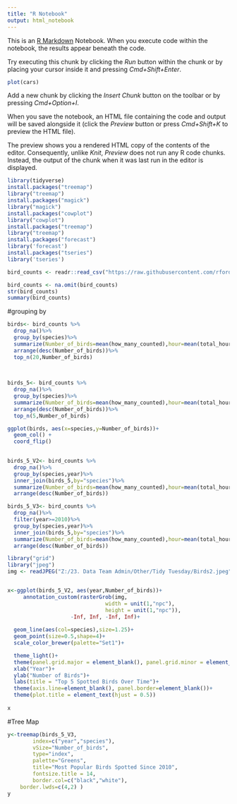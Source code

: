 ---
title: "R Notebook"
output: html_notebook
---

This is an [R Markdown](http://rmarkdown.rstudio.com) Notebook. When you execute code within the notebook, the results appear beneath the code. 

Try executing this chunk by clicking the *Run* button within the chunk or by placing your cursor inside it and pressing *Cmd+Shift+Enter*. 

```{r}
plot(cars)
```

Add a new chunk by clicking the *Insert Chunk* button on the toolbar or by pressing *Cmd+Option+I*.

When you save the notebook, an HTML file containing the code and output will be saved alongside it (click the *Preview* button or press *Cmd+Shift+K* to preview the HTML file). 

The preview shows you a rendered HTML copy of the contents of the editor. Consequently, unlike *Knit*, *Preview* does not run any R code chunks. Instead, the output of the chunk when it was last run in the editor is displayed.

```{r}
library(tidyverse)
install.packages("treemap")
library("treemap")
install.packages("magick")
library("magick")
install.packages("cowplot")
library("cowplot")
install.packages("treemap")
library("treemap")
install.packages("forecast")
library('forecast')
install.packages("tseries")
library('tseries')
```

```{r}
bird_counts <- readr::read_csv("https://raw.githubusercontent.com/rfordatascience/tidytuesday/master/data/2019/2019-06-18/bird_counts.csv")

bird_counts <- na.omit(bird_counts)
str(bird_counts)
summary(bird_counts)
```
#grouping by 

```{r}
birds<- bird_counts %>%
  drop_na()%>%
  group_by(species)%>%
  summarize(Number_of_birds=mean(how_many_counted),hour=mean(total_hours))%>%
  arrange(desc(Number_of_birds))%>%
  top_n(20,Number_of_birds)
  
  
```



```{r}
birds_5<- bird_counts %>%
  drop_na()%>%
  group_by(species)%>%
  summarize(Number_of_birds=mean(how_many_counted),hour=mean(total_hours))%>%
  arrange(desc(Number_of_birds))%>%
  top_n(5,Number_of_birds)
```


```{r}
ggplot(birds, aes(x=species,y=Number_of_birds))+
  geom_col() +
  coord_flip()
  
```

```{r}
birds_5_V2<- bird_counts %>%
  drop_na()%>%
  group_by(species,year)%>%
  inner_join(birds_5,by="species")%>%
  summarize(Number_of_birds=mean(how_many_counted),hour=mean(total_hours))%>%
  arrange(desc(Number_of_birds))
```

```{r}
birds_5_V3<- bird_counts %>%
  drop_na()%>%
  filter(year>=2010)%>%
  group_by(species,year)%>%
  inner_join(birds_5,by="species")%>%
  summarize(Number_of_birds=mean(how_many_counted),hour=mean(total_hours))%>%
  arrange(desc(Number_of_birds))
```



```{r}

library("grid")
library("jpeg")
img <- readJPEG("Z:/23. Data Team Admin/Other/Tidy Tuesday/Birds2.jpeg")


x<-ggplot(birds_5_V2, aes(year,Number_of_birds))+
     annotation_custom(rasterGrob(img, 
                               width = unit(1,"npc"),
                               height = unit(1,"npc")), 
                    -Inf, Inf, -Inf, Inf)+
  
  geom_line(aes(col=species),size=1.25)+
  geom_point(size=0.5,shape=4)+
  scale_color_brewer(palette="Set1")+

  theme_light()+
  theme(panel.grid.major = element_blank(), panel.grid.minor = element_blank())+
  xlab("Year")+
  ylab("Number of Birds")+
  labs(title = "Top 5 Spotted Birds Over Time")+
  theme(axis.line=element_blank(), panel.border=element_blank())+
  theme(plot.title = element_text(hjust = 0.5))
  
x
```




#Tree Map
```{r}
y<-treemap(birds_5_V3,
        index=c("year","species"),
        vSize="Number_of_birds",
        type="index",
        palette="Greens",
        title="Most Popular Birds Spotted Since 2010",
        fontsize.title = 14,
        border.col=c("black","white"),             
    border.lwds=c(4,2) )                        
y
```








